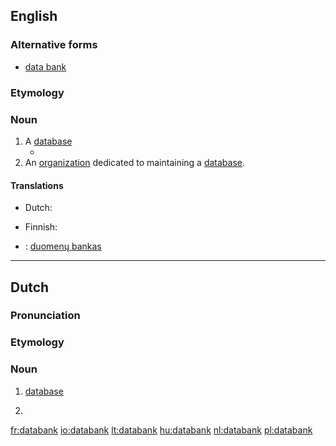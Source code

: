 ==English==

===Alternative forms===
* [[data bank]]

===Etymology===
{{compound|data|bank}}

===Noun===
{{en-noun}}

# A [[database]] {{gloss|collection of organized information in a regular structure}}
#* {{quote-book|title=Forensic dentistry|page=58|author=Paul G. Stimson, Curtis A. Mertz|year=1997|isbn=9780849381034|url=http://books.google.com/books?id=fQeMCINVeSEC|passage=The FBI, in cooperation with states' crime laboratories, has established its own '''databank''' called Combined DNA Index System (CODIS).}}
# An [[organization]] dedicated to maintaining a [[database]].

====Translations====
{{trans-see|database}}

{{trans-top|organisation maintaining a database}}
* Dutch: {{t+|nl|databank}}
{{trans-mid}}
* Finnish: {{t-|fi|tietopankki}}
{{trans-bottom}}

{{checktrans-top}}
* {{ttbc|lv}}: [[duomenų bankas]]
{{trans-bottom}}

----

==Dutch==
{{wikipedia|lang=nl}}

===Pronunciation===
{{IPA|/'da:tabɑŋk/}}

===Etymology===
{{compound|data|bank|gloss2=bank, supply|lang=nl}}

===Noun===
{{nl-noun|f|databanken|databankje}}

# [[database]] {{gloss|collection of computer-organised information}}
# {{l/en|databank}} {{gloss|organization}}

[[fr:databank]]
[[io:databank]]
[[lt:databank]]
[[hu:databank]]
[[nl:databank]]
[[pl:databank]]